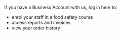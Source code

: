 If you have a Business Account with us, log in here to:

- enrol your staff in a food safety course
- access reports and invoices
- view your order history
